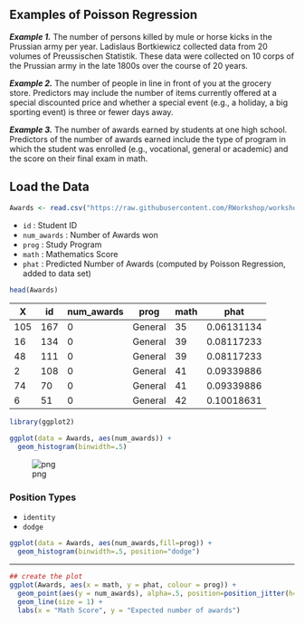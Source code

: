 
## Examples of Poisson Regression

***Example 1.*** The number of persons killed by mule or horse kicks in the Prussian army per year. Ladislaus Bortkiewicz collected data from 20 volumes of Preussischen Statistik. These data were collected on 10 corps of the Prussian army in the late 1800s over the course of 20 years.

***Example 2.*** The number of people in line in front of you at the grocery store. Predictors may include the number of items currently offered at a special discounted price and whether a special event (e.g., a holiday, a big sporting event) is three or fewer days away.

***Example 3.*** The number of awards earned by students at one high school. Predictors of the number of awards earned include the type of program in which the student was enrolled (e.g., vocational, general or academic) and the score on their final exam in math.

## Load the Data


```r
Awards <- read.csv("https://raw.githubusercontent.com/RWorkshop/workshopdatasets/master/SchoolAwards.csv")
```

* ``id`` :  Student ID
* ``num_awards`` : Number of Awards won
* ``prog`` : Study Program
* ``math`` :  Mathematics Score
* ``phat`` : Predicted Number of Awards (computed by Poisson Regression, added to data set)


```r
head(Awards)
```


<table>
<thead><tr><th>X</th><th>id</th><th>num_awards</th><th>prog</th><th>math</th><th>phat</th></tr></thead>
<tbody>
	<tr><td>105       </td><td>167       </td><td>0         </td><td>General   </td><td>35        </td><td>0.06131134</td></tr>
	<tr><td> 16       </td><td>134       </td><td>0         </td><td>General   </td><td>39        </td><td>0.08117233</td></tr>
	<tr><td> 48       </td><td>111       </td><td>0         </td><td>General   </td><td>39        </td><td>0.08117233</td></tr>
	<tr><td>  2       </td><td>108       </td><td>0         </td><td>General   </td><td>41        </td><td>0.09339886</td></tr>
	<tr><td> 74       </td><td> 70       </td><td>0         </td><td>General   </td><td>41        </td><td>0.09339886</td></tr>
	<tr><td>  6       </td><td> 51       </td><td>0         </td><td>General   </td><td>42        </td><td>0.10018631</td></tr>
</tbody>
</table>




```r
library(ggplot2)
```


```r
ggplot(data = Awards, aes(num_awards)) +
  geom_histogram(binwidth=.5)
```




![png](output_6_1.png)


### Position Types
* ``identity``
* ``dodge``


```r
ggplot(data = Awards, aes(num_awards,fill=prog)) +
  geom_histogram(binwidth=.5, position="dodge")
```


-----------------------------------------------

```r

## create the plot
ggplot(Awards, aes(x = math, y = phat, colour = prog)) +
  geom_point(aes(y = num_awards), alpha=.5, position=position_jitter(h=.2)) +
  geom_line(size = 1) +
  labs(x = "Math Score", y = "Expected number of awards")
```


